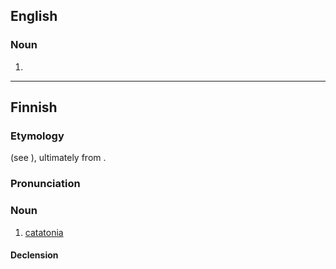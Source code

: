 ==English==

===Noun===
{{en-noun|~}}

# {{alt form|en|catatonia}}

----

==Finnish==

===Etymology===
{{internationalism|fi}} (see {{cog|en|catatonia}}), ultimately from {{der|fi|NL.|catatonia}}.

===Pronunciation===
{{fi-p}}

===Noun===
{{fi-noun}}

# {{lb|fi|pathology}} [[catatonia]]

====Declension====
{{fi-decl-kulkija|katatoni|a}}